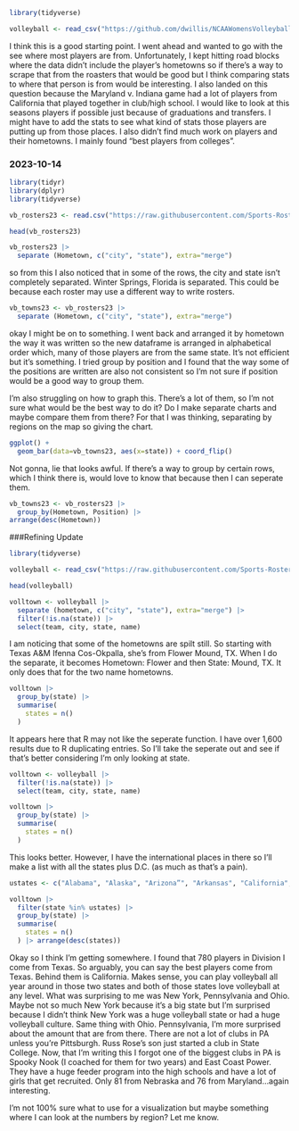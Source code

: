 ```r
library(tidyverse)
```
```r
volleyball <- read_csv("https://github.com/dwillis/NCAAWomensVolleyballData/blob/main/data/ncaa_womens_volleyball_playerstats_2023.csv")
```
I think this is a good starting point. I went ahead and wanted to go with the see where most players are from. Unfortunately, I kept hitting road blocks where the data didn't include the player's hometowns so if there's a way to scrape that from the roasters that would be good but I think comparing stats to where that person is from would be interesting. I also landed on this question because the Maryland v. Indiana game had a lot of players from California that played together in club/high school. 
I would like to look at this seasons players if possible just because of graduations and transfers. I might have to add the stats to see what kind of stats those players are putting up from those places. I also didn't find much work on players and their hometowns. I mainly found "best players from colleges". 

### 2023-10-14

```r
library(tidyr)
library(dplyr)
library(tidyverse)
```

```r
vb_rosters23 <- read.csv("https://raw.githubusercontent.com/Sports-Roster-Data/womens-volleyball/main/vb_rosters_2023_24.csv")
```

```r
head(vb_rosters23)
```

```r
vb_rosters23 |>
  separate (Hometown, c("city", "state"), extra="merge")
```
so from this I also noticed that in some of the rows, the city and state isn't completely separated. Winter Springs, Florida is separated. This could be because each roster may use a different way to write rosters. 

```r
vb_towns23 <- vb_rosters23 |>
  separate (Hometown, c("city", "state"), extra="merge")
```
okay I might be on to something. I went back and arranged it by hometown the way it was written so the new dataframe is arranged in alphabetical order which, many of those players are from the same state. It's not efficient but it's something. I tried group by position and I found that the way some of the positions are written are also not consistent so I'm not sure if position would be a good way to group them. 

I'm also struggling on how to graph this. There's a lot of them, so I'm not sure what would be the best way to do it? Do I make separate charts and maybe compare them from there? For that I was thinking, separating by regions on the map so giving the chart.

```r
ggplot() + 
  geom_bar(data=vb_towns23, aes(x=state)) + coord_flip()
```
Not gonna, lie that looks awful. If there's a way to group by certain rows, which I think there is, would love to know that because then I can seperate them. 
```r
vb_towns23 <- vb_rosters23 |>
  group_by(Hometown, Position) |>
arrange(desc(Hometown))
```
 
###Refining Update 

```r
library(tidyverse)
```
```r
volleyball <- read_csv("https://raw.githubusercontent.com/Sports-Roster-Data/womens-volleyball/main/rosters_2023-24_standard.csv")
```
```r
head(volleyball)
```
```r
volltown <- volleyball |>
  separate (hometown, c("city", "state"), extra="merge") |>
  filter(!is.na(state)) |>
  select(team, city, state, name)
```
I am noticing that some of the hometowns are spilt still. So starting with Texas A&M Ifenna Cos-Okpalla, she's from Flower Mound, TX. When I do the separate, it becomes Hometown: Flower and then State: Mound, TX. It only does that for the two name hometowns.

```r
volltown |> 
  group_by(state) |>
  summarise(
    states = n()
  )
```
It appears here that R may not like the seperate function. I have over 1,600 results due to R duplicating entries. So I'll take the seperate out and see if that's better considering I'm only looking at state. 

```r
volltown <- volleyball |>
  filter(!is.na(state)) |>
  select(team, city, state, name)
```

```r
volltown |> 
  group_by(state) |>
  summarise(
    states = n()
  )
```
This looks better. However, I have the international places in there so I'll make a list with all the states plus D.C. (as much as that's a pain). 

```r
ustates <- c("Alabama", "Alaska", "Arizona”", "Arkansas", "California", "Colorado", "Connecticut", "Delaware", "District of Columbia", "Florida", "Georgia", "Hawaii", "Idaho", "Illinois", "Indiana", "Iowa", "Kansas", "Kentucky", "Louisiana", "Maine", "Maryland", "Massachusetts", "Michigan", "Minnesota", "Mississippi", "Missouri", "Montana", "Nebraska", "Nevada", "New Hampshire", "New Jersey", "New Mexico", "New York", "North Carolina", "North Dakota", "Ohio", "Oklahoma", "Oregon", "Pennsylvania", "Rhode Island", "South Carolina", "South Dakota", "Tennessee", "Texas", "Utah", "Vermont", "Virginia", "Washington", "West Virginia", "Wisconsin", "Wyoming")

volltown |> 
  filter(state %in% ustates) |>
  group_by(state) |>
  summarise(
    states = n()
  ) |> arrange(desc(states))
```
Okay so I think I'm getting somewhere. I found that 780 players in Division I come from Texas. So arguably, you can say the best players come from Texas. Behind them is California. Makes sense, you can play volleyball all year around in those two states and both of those states love volleyball at any level. What was surprising to me was New York, Pennsylvania and Ohio. Maybe not so much New York because it's a big state but I'm surprised because I didn't think New York was a huge volleyball state or had a huge volleyball culture. Same thing with Ohio. Pennsylvania, I'm more surprised about the amount that are from there. There are not a lot of clubs in PA unless you're Pittsburgh. Russ Rose's son just started a club in State College. Now, that I'm writing this I forgot one of the biggest clubs in PA is Spooky Nook (I coached for them for two years) and East Coast Power. They have a huge feeder program into the high schools and have a lot of girls that get recruited. Only 81 from Nebraska and 76 from Maryland...again interesting. 

I'm not 100% sure what to use for a visualization but maybe something where I can look at the numbers by region? Let me know. 
